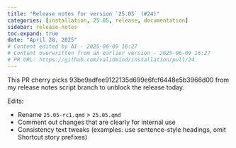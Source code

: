 ```yaml
---
title: "Release notes for version `25.05` (#24)"
categories: [installation, 25.05, release, documentation]
sidebar: release-notes
toc-expand: true
date: "April 28, 2025"
# Content edited by AI - 2025-06-09 16:27
# Content overwritten from an earlier version - 2025-06-09 16:27
# PR URL: https://github.com/validmind/installation/pull/24
---
```


This PR cherry picks 93be9adfee9122135d699e6fcf6448e5b3966d00 from my release notes script branch to unblock the release today. 

Edits:

- Rename `25.05-rc1.qmd` > `25.05.qmd` 
- Comment out changes that are clearly for internal use
- Consistency text tweaks (examples: use sentence-style headings, omit Shortcut story prefixes) 

<!--- VALIDATION SUMMARY
Content Type: title
Validation Status: CHECK
Attempts: 7
Last Validation: 2025-06-09 16:23:23
Result: The edited content is an improvement over the original. By adding the word "version," it provides clarity and context, making it clear that "25.05" refers to a version number. This small addition enhances the understanding for readers who might not be familiar with the format of release notes. The e...
Reedit Available: Yes
Reedit Message: The edited content is an improvement over the original. By adding the word "version," it provides clarity and context, making it clear that "25.05" refers to a version number. This small addition enha...
--->
